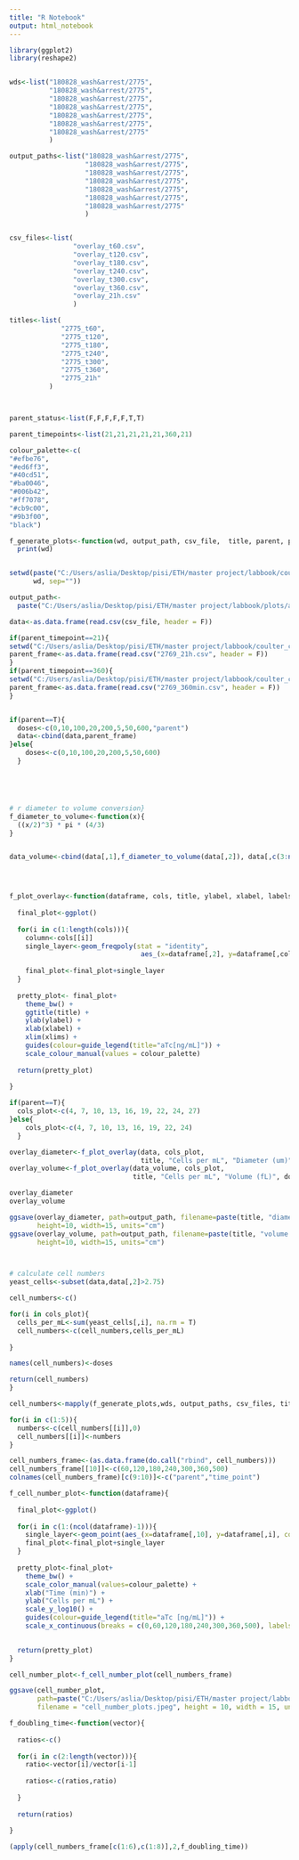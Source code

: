 ---
title: "R Notebook"
output: html_notebook
---

```{r set parameters}


library(ggplot2)
library(reshape2)


wds<-list("180828_wash&arrest/2775",
          "180828_wash&arrest/2775",
          "180828_wash&arrest/2775",
          "180828_wash&arrest/2775",
          "180828_wash&arrest/2775",
          "180828_wash&arrest/2775",
          "180828_wash&arrest/2775"
          )

output_paths<-list("180828_wash&arrest/2775",
                   "180828_wash&arrest/2775",
                   "180828_wash&arrest/2775",
                   "180828_wash&arrest/2775",
                   "180828_wash&arrest/2775",
                   "180828_wash&arrest/2775",
                   "180828_wash&arrest/2775"
                   )


csv_files<-list(
                "overlay_t60.csv",
                "overlay_t120.csv",
                "overlay_t180.csv",
                "overlay_t240.csv",
                "overlay_t300.csv",
                "overlay_t360.csv",
                "overlay_21h.csv"
                )

titles<-list(
             "2775_t60",
             "2775_t120",
             "2775_t180",
             "2775_t240",
             "2775_t300",
             "2775_t360",
             "2775_21h"
          )



parent_status<-list(F,F,F,F,F,T,T)

parent_timepoints<-list(21,21,21,21,21,360,21)

colour_palette<-c(
"#efbe76",
"#ed6ff3",
"#40cd51",
"#ba0046",
"#006b42",
"#ff7078",
"#cb9c00",
"#9b3f00",
"black")

```

```{r}


f_generate_plots<-function(wd, output_path, csv_file,  title, parent, parent_timepoint){
  print(wd)


setwd(paste("C:/Users/aslia/Desktop/pisi/ETH/master project/labbook/coulter_counter/august18/",
      wd, sep=""))

output_path<-
  paste("C:/Users/aslia/Desktop/pisi/ETH/master project/labbook/plots/august18/",output_path, sep="")

data<-as.data.frame(read.csv(csv_file, header = F))

if(parent_timepoint==21){
setwd("C:/Users/aslia/Desktop/pisi/ETH/master project/labbook/coulter_counter/august18/180828_wash&arrest")
parent_frame<-as.data.frame(read.csv("2769_21h.csv", header = F))
}
if(parent_timepoint==360){
setwd("C:/Users/aslia/Desktop/pisi/ETH/master project/labbook/coulter_counter/august18/180828_wash&arrest")
parent_frame<-as.data.frame(read.csv("2769_360min.csv", header = F))
}


if(parent==T){
  doses<-c(0,10,100,20,200,5,50,600,"parent")
  data<-cbind(data,parent_frame)
}else{
    doses<-c(0,10,100,20,200,5,50,600)
  }





# r diameter to volume conversion}
f_diameter_to_volume<-function(x){
  ((x/2)^3) * pi * (4/3)
}


data_volume<-cbind(data[,1],f_diameter_to_volume(data[,2]), data[,c(3:ncol(data))])




f_plot_overlay<-function(dataframe, cols, title, ylabel, xlabel, labels, xlims){
  
  final_plot<-ggplot()
  
  for(i in c(1:length(cols))){
    column<-cols[[i]]
    single_layer<-geom_freqpoly(stat = "identity",
                                 aes_(x=dataframe[,2], y=dataframe[,column], colour=as.factor(labels[[i]])))
    
    final_plot<-final_plot+single_layer
  }
  
  pretty_plot<- final_plot+
    theme_bw() +
    ggtitle(title) +
    ylab(ylabel) +
    xlab(xlabel) +
    xlim(xlims) +
    guides(colour=guide_legend(title="aTc[ng/mL]")) +
    scale_colour_manual(values = colour_palette)
  
  return(pretty_plot)
  
}

if(parent==T){
  cols_plot<-c(4, 7, 10, 13, 16, 19, 22, 24, 27)
}else{
    cols_plot<-c(4, 7, 10, 13, 16, 19, 22, 24)
  }

overlay_diameter<-f_plot_overlay(data, cols_plot, 
                                 title, "Cells per mL", "Diameter (um)", doses, c(1.9,6.1))
overlay_volume<-f_plot_overlay(data_volume, cols_plot, 
                               title, "Cells per mL", "Volume (fL)", doses, c(0,NA))

overlay_diameter
overlay_volume

ggsave(overlay_diameter, path=output_path, filename=paste(title, "diameter.jpeg", sep=""),
       height=10, width=15, units="cm")
ggsave(overlay_volume, path=output_path, filename=paste(title, "volume.jpeg", sep=""),
       height=10, width=15, units="cm")



# calculate cell numbers
yeast_cells<-subset(data,data[,2]>2.75)

cell_numbers<-c()

for(i in cols_plot){
  cells_per_mL<-sum(yeast_cells[,i], na.rm = T)
  cell_numbers<-c(cell_numbers,cells_per_mL)
  
}

names(cell_numbers)<-doses

return(cell_numbers)
}

```

```{r}


cell_numbers<-mapply(f_generate_plots,wds, output_paths, csv_files, titles, parent_status, parent_timepoints, SIMPLIFY = F )

for(i in c(1:5)){
  numbers<-c(cell_numbers[[i]],0)
  cell_numbers[[i]]<-numbers
}

cell_numbers_frame<-(as.data.frame(do.call("rbind", cell_numbers)))
cell_numbers_frame[[10]]<-c(60,120,180,240,300,360,500)
colnames(cell_numbers_frame)[c(9:10)]<-c("parent","time_point")

f_cell_number_plot<-function(dataframe){
  
  final_plot<-ggplot() 
  
  for(i in c(1:(ncol(dataframe)-1))){
    single_layer<-geom_point(aes_(x=dataframe[,10], y=dataframe[,i], colour=colnames(dataframe)[i]))
    final_plot<-final_plot+single_layer
  }
  
  pretty_plot<-final_plot+
    theme_bw() +
    scale_color_manual(values=colour_palette) +
    xlab("Time (min)") +
    ylab("Cells per mL") +
    scale_y_log10() +
    guides(colour=guide_legend(title="aTc [ng/mL]")) +
    scale_x_continuous(breaks = c(0,60,120,180,240,300,360,500), labels = c(0,60,120,180,240,300,360,2160))

  
  return(pretty_plot)
}

cell_number_plot<-f_cell_number_plot(cell_numbers_frame)

ggsave(cell_number_plot,
       path=paste("C:/Users/aslia/Desktop/pisi/ETH/master project/labbook/plots/august18/",output_paths[[1]], sep=""),
       filename = "cell_number_plots.jpeg", height = 10, width = 15, units="cm")

```



```{r}



f_doubling_time<-function(vector){
  
  ratios<-c()
  
  for(i in c(2:length(vector))){
    ratio<-vector[i]/vector[i-1]
    
    ratios<-c(ratios,ratio)
    
  }
  
  return(ratios)
  
}

(apply(cell_numbers_frame[c(1:6),c(1:8)],2,f_doubling_time))

```

